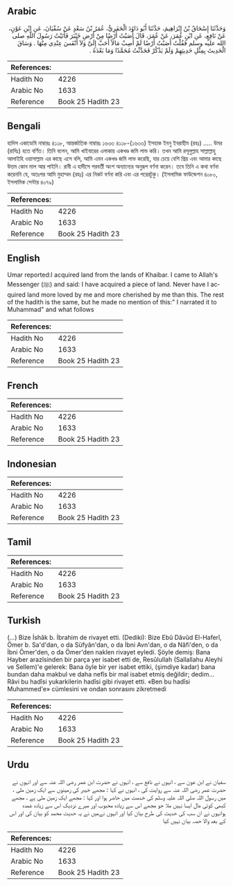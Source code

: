 ## Arabic


<div dir="rtl" lang="ar" style={{fontSize:'larger',backgroundColor:'#f8f9fa',padding:20}}>
وَحَدَّثَنَا إِسْحَاقُ بْنُ إِبْرَاهِيمَ، حَدَّثَنَا أَبُو دَاوُدَ الْحَفَرِيُّ، عُمَرُ بْنُ سَعْدٍ عَنْ سُفْيَانَ، عَنِ ابْنِ عَوْنٍ، عَنْ نَافِعٍ، عَنِ ابْنِ عُمَرَ، عَنْ عُمَرَ، قَالَ أَصَبْتُ أَرْضًا مِنْ أَرْضِ خَيْبَرَ فَأَتَيْتُ رَسُولَ اللَّهِ صلى الله عليه وسلم فَقُلْتُ أَصَبْتُ أَرْضًا لَمْ أُصِبْ مَالاً أَحَبَّ إِلَىَّ وَلاَ أَنْفَسَ عِنْدِي مِنْهَا ‏.‏ وَسَاقَ الْحَدِيثَ بِمِثْلِ حَدِيثِهِمْ وَلَمْ يَذْكُرْ فَحَدَّثْتُ مُحَمَّدًا وَمَا بَعْدَهُ ‏.‏
</div>
<div style={{backgroundColor:'#f8f9fa',padding:20, marginBottom: 10}}><table> <thead> <tr> <th>References:</th> <th></th> </tr> </thead> <tbody><tr><td>Hadith No</td><td>4226</td></tr><tr><td>Arabic No</td><td>1633</td></tr><tr><td>Reference</td><td>Book 25 Hadith 23</td></tr></tbody></table></div>

## Bengali


<div dir="ltr" lang="bn" style={{fontSize:'larger',backgroundColor:'#f8f9fa',padding:20}}>
হাদিস একাডেমি নাম্বারঃ ৪১১৮, আন্তর্জাতিক নাম্বারঃ ১৬৩৩ ৪১১৮-(১৬৩৩) ইসহাক ইবনু ইবরাহীম (রহঃ) ..... উমর (রাযিঃ) হতে বর্ণিত। তিনি বলেন, আমি খাইবারের এলাকায় একখণ্ড জমি লাভ করি। তখন আমি রসূলুল্লাহ সাল্লাল্লাহু আলাইহি ওয়াসাল্লাম এর কাছে এসে বলি, আমি এমন একখণ্ড জমি লাভ করেছি, যার চেয়ে বেশি প্রিয় এবং আমার কাছে উত্তম কোন মাল আর পাইনি। রাবী এ হাদীসে পরবর্তী অংশ অন্যান্যের অনুরূপ বর্ণনা করেন। তবে তিনি এ কথা বর্ণনা করেননি যে, অতঃপর আমি মুহাম্মদ (রহঃ) এর নিকট বর্ণনা করি এবং এর পরেরটুকু। (ইসলামিক ফাউন্ডেশন ৪০৮০, ইসলামিক সেন্টার ৪০৭৯)
</div>
<div style={{backgroundColor:'#f8f9fa',padding:20, marginBottom: 10}}><table> <thead> <tr> <th>References:</th> <th></th> </tr> </thead> <tbody><tr><td>Hadith No</td><td>4226</td></tr><tr><td>Arabic No</td><td>1633</td></tr><tr><td>Reference</td><td>Book 25 Hadith 23</td></tr></tbody></table></div>

## English


<div dir="ltr" lang="en" style={{fontSize:'larger',backgroundColor:'#f8f9fa',padding:20}}>
Umar reported:I acquired land from the lands of Khaibar. I came to Allah's Messenger (ﷺ) and said: I have acquired a piece of land. Never have I acquired land more loved by me and more cherished by me than this. The rest of the hadith is the same, but he made no mention of this:" I narrated it to Muhammad" and what follows
</div>
<div style={{backgroundColor:'#f8f9fa',padding:20, marginBottom: 10}}><table> <thead> <tr> <th>References:</th> <th></th> </tr> </thead> <tbody><tr><td>Hadith No</td><td>4226</td></tr><tr><td>Arabic No</td><td>1633</td></tr><tr><td>Reference</td><td>Book 25 Hadith 23</td></tr></tbody></table></div>

## French


<div dir="ltr" lang="fr" style={{fontSize:'larger',backgroundColor:'#f8f9fa',padding:20}}>

</div>
<div style={{backgroundColor:'#f8f9fa',padding:20, marginBottom: 10}}><table> <thead> <tr> <th>References:</th> <th></th> </tr> </thead> <tbody><tr><td>Hadith No</td><td>4226</td></tr><tr><td>Arabic No</td><td>1633</td></tr><tr><td>Reference</td><td>Book 25 Hadith 23</td></tr></tbody></table></div>

## Indonesian


<div dir="ltr" lang="id" style={{fontSize:'larger',backgroundColor:'#f8f9fa',padding:20}}>

</div>
<div style={{backgroundColor:'#f8f9fa',padding:20, marginBottom: 10}}><table> <thead> <tr> <th>References:</th> <th></th> </tr> </thead> <tbody><tr><td>Hadith No</td><td>4226</td></tr><tr><td>Arabic No</td><td>1633</td></tr><tr><td>Reference</td><td>Book 25 Hadith 23</td></tr></tbody></table></div>

## Tamil


<div dir="ltr" lang="ta" style={{fontSize:'larger',backgroundColor:'#f8f9fa',padding:20}}>

</div>
<div style={{backgroundColor:'#f8f9fa',padding:20, marginBottom: 10}}><table> <thead> <tr> <th>References:</th> <th></th> </tr> </thead> <tbody><tr><td>Hadith No</td><td>4226</td></tr><tr><td>Arabic No</td><td>1633</td></tr><tr><td>Reference</td><td>Book 25 Hadith 23</td></tr></tbody></table></div>

## Turkish


<div dir="ltr" lang="tr" style={{fontSize:'larger',backgroundColor:'#f8f9fa',padding:20}}>
(…) Bize İshâk b. İbrahim de rivayet etti. (Dediki): Bize Ebû Dâvûd El-Haferî, Ömer b. Sa'd'dan, o da Süfyân'dan, o da İbni Avn'dan, o da Nâfi'den, o da İbni Ömer'den, o da Ömer'den naklen rivayet eyledi. Şöyle demiş: Bana Hayber arazîsinden bir parça yer isabet etti de, Resûlullah (Sallallahu Aleyhi ve Sellem)'e gelerek: Bana öyle bir yer isabet ettiki, (şimdiye kadar) bana bundan daha makbul ve daha nefîs bir mal isabet etmiş değildir; dedim... Râvi bu hadîsi yukarkilerin hadîsi gibi rivayet etti. «Ben bu hadîsi Muhammed'e» cümlesini ve ondan sonrasını zikretmedi
</div>
<div style={{backgroundColor:'#f8f9fa',padding:20, marginBottom: 10}}><table> <thead> <tr> <th>References:</th> <th></th> </tr> </thead> <tbody><tr><td>Hadith No</td><td>4226</td></tr><tr><td>Arabic No</td><td>1633</td></tr><tr><td>Reference</td><td>Book 25 Hadith 23</td></tr></tbody></table></div>

## Urdu


<div dir="rtl" lang="ur" style={{fontSize:'larger',backgroundColor:'#f8f9fa',padding:20}}>
سفیان نے ابن عون سے ، انہوں نے نافع سے ، انہوں نے حضرت ابن عمر رضی اللہ عنہ سے اور انہوں نے حضرت عمر رضی اللہ عنہ سے روایت کی ، انہوں نے کہا : مجھے خیبر کی زمینوں سے ایک زمین ملی ، میں رسول اللہ صلی اللہ علیہ وسلم کی خدمت میں حاضر ہوا اور کہا : مجھے ایک زمین ملی ہے ، مجھے کبھی کوئی مال ایسا نہیں ملا جو مجھے اس سے زیادہ محبوب اور میرے نزدیک اس سے زیادہ عمدہ ہوانہوں نے ان سب کی حدیث کی طرح بیان کیا اور انہوں نےمیں نے یہ حدیث محمد کو بیان کی اور اس کے بعد والا حصہ بیان نہیں کیا
</div>
<div style={{backgroundColor:'#f8f9fa',padding:20, marginBottom: 10}}><table> <thead> <tr> <th>References:</th> <th></th> </tr> </thead> <tbody><tr><td>Hadith No</td><td>4226</td></tr><tr><td>Arabic No</td><td>1633</td></tr><tr><td>Reference</td><td>Book 25 Hadith 23</td></tr></tbody></table></div>